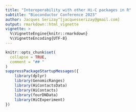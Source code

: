 ```yaml
---
title: "Interoperability with other Hi-C packages in R"
subtitle: "Bioconductor Conference 2023"
author: Jacques Serizay^[jacquesserizay@gmail.com]
output: rmarkdown::html_vignette
vignette: >
  %\VignetteEngine{knitr::rmarkdown}
  %\VignetteEncoding{UTF-8}
---
```


```r
knitr::opts_chunk$set(
  collapse = TRUE,
  comment = "## "
)
suppressPackageStartupMessages({
    library(dplyr)
    library(GenomicRanges)
    library(HiContactsData)
    library(HiContacts)
    library(fourDNData)
    library(HiCExperiment)
})
```


